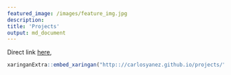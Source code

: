 ```yaml
---
featured_image: /images/feature_img.jpg
description:
title: 'Projects'
output: md_document
---
```


Direct link [here](/projects/),

```r
xaringanExtra::embed_xaringan("http:://carlosyanez.github.io/projects/")
```

